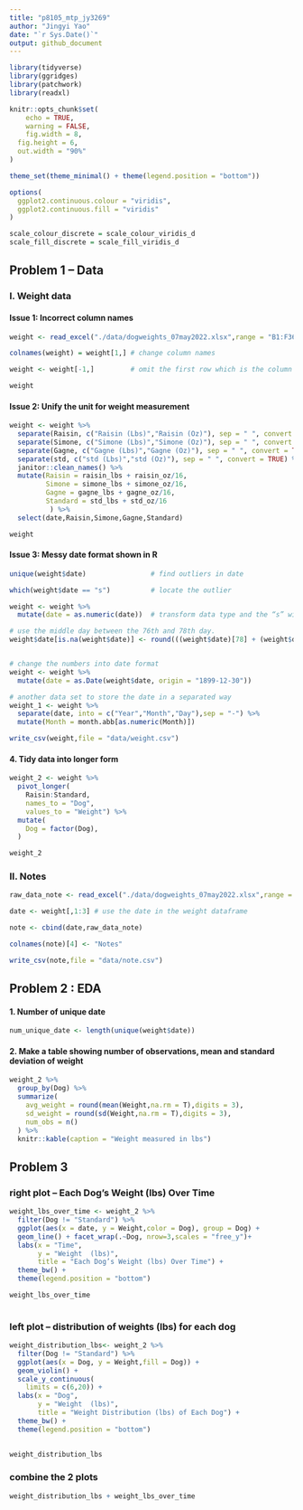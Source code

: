 ```yaml
---
title: "p8105_mtp_jy3269"
author: "Jingyi Yao"
date: "`r Sys.Date()`"
output: github_document
---
```


```r
library(tidyverse)
library(ggridges)
library(patchwork)
library(readxl)

knitr::opts_chunk$set(
	echo = TRUE,
	warning = FALSE,
	fig.width = 8, 
  fig.height = 6,
  out.width = "90%"
)

theme_set(theme_minimal() + theme(legend.position = "bottom"))

options(
  ggplot2.continuous.colour = "viridis",
  ggplot2.continuous.fill = "viridis"
)

scale_colour_discrete = scale_colour_viridis_d
scale_fill_discrete = scale_fill_viridis_d

```

## Problem 1 -- Data

### I. Weight data

#### Issue 1: Incorrect column names  
```r
weight <- read_excel("./data/dogweights_07may2022.xlsx",range = "B1:F363") 

colnames(weight) = weight[1,] # change column names

weight <- weight[-1,]         # omit the first row which is the column name

weight

```


#### Issue 2: Unify the unit for weight measurement

```r
weight <- weight %>% 
  separate(Raisin, c("Raisin (Lbs)","Raisin (Oz)"), sep = " ", convert = TRUE) %>% 
  separate(Simone, c("Simone (Lbs)","Simone (Oz)"), sep = " ", convert = TRUE) %>% 
  separate(Gagne, c("Gagne (Lbs)","Gagne (Oz)"), sep = " ", convert = TRUE) %>% 
  separate(std, c("std (Lbs)","std (Oz)"), sep = " ", convert = TRUE) %>% 
  janitor::clean_names() %>% 
  mutate(Raisin = raisin_lbs + raisin_oz/16,
         Simone = simone_lbs + simone_oz/16,
         Gagne = gagne_lbs + gagne_oz/16,
         Standard = std_lbs + std_oz/16
          ) %>% 
  select(date,Raisin,Simone,Gagne,Standard)

weight
```


#### Issue 3: Messy date format shown in R

```r
unique(weight$date)                # find outliers in date

which(weight$date == "s")          # locate the outlier

weight <- weight %>% 
  mutate(date = as.numeric(date))  # transform data type and the “s” will be NA

# use the middle day between the 76th and 78th day.
weight$date[is.na(weight$date)] <- round(((weight$date)[78] + (weight$date)[76])/2)


# change the numbers into date format
weight <- weight %>% 
  mutate(date = as.Date(weight$date, origin = "1899-12-30"))

# another data set to store the date in a separated way
weight_1 <- weight %>%  
  separate(date, into = c("Year","Month","Day"),sep = "-") %>% 
  mutate(Month = month.abb[as.numeric(Month)])

write_csv(weight,file = "data/weight.csv")
```


#### 4. Tidy data into longer form

```r
weight_2 <- weight %>% 
  pivot_longer(                          
    Raisin:Standard,
    names_to = "Dog", 
    values_to = "Weight") %>% 
  mutate(
    Dog = factor(Dog),
  )

weight_2
```



### II. Notes

```r
raw_data_note <- read_excel("./data/dogweights_07may2022.xlsx",range = "G2:G363") 

date <- weight[,1:3] # use the date in the weight dataframe

note <- cbind(date,raw_data_note)

colnames(note)[4] <- "Notes"

write_csv(note,file = "data/note.csv")
```



## Problem 2 : EDA

#### 1. Number of unique date
```r
num_unique_date <- length(unique(weight$date))

```


#### 2. Make a table showing number of observations, mean and standard deviation of weight
```r
weight_2 %>% 
  group_by(Dog) %>% 
  summarize(
    avg_weight = round(mean(Weight,na.rm = T),digits = 3),
    sd_weight = round(sd(Weight,na.rm = T),digits = 3),
    num_obs = n()
  ) %>% 
  knitr::kable(caption = "Weight measured in lbs")


```



## Problem 3

### right plot -- Each Dog’s Weight (lbs) Over Time
```r
weight_lbs_over_time <- weight_2 %>% 
  filter(Dog != "Standard") %>% 
  ggplot(aes(x = date, y = Weight,color = Dog), group = Dog) +
  geom_line() + facet_wrap(.~Dog, nrow=3,scales = "free_y")+
  labs(x = "Time",
       y = "Weight  (lbs)",
       title = "Each Dog’s Weight (lbs) Over Time") +
  theme_bw() +
  theme(legend.position = "bottom")

weight_lbs_over_time
  
```




### left plot -- distribution of weights (lbs) for each dog

```r
weight_distribution_lbs<- weight_2 %>% 
  filter(Dog != "Standard") %>%
  ggplot(aes(x = Dog, y = Weight,fill = Dog)) +
  geom_violin() +
  scale_y_continuous(
    limits = c(6,20)) +
  labs(x = "Dog",
       y = "Weight  (lbs)",
       title = "Weight Distribution (lbs) of Each Dog") +
  theme_bw() +
  theme(legend.position = "bottom")
  

weight_distribution_lbs
```


### combine the 2 plots

```r

weight_distribution_lbs + weight_lbs_over_time

```




